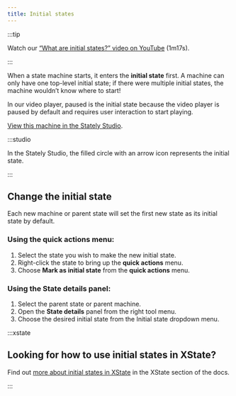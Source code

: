 ```yaml
---
title: Initial states
---
```



:::tip

Watch our [“What are initial states?” video on YouTube](https://www.youtube.com/watch?v=goCpmgyrjL0&list=PLvWgkXBB3dd4I_l-djWVU2UGPyBgKfnTQ&index=3) (1m17s).

:::

When a state machine starts, it enters the **initial state** first. A machine can only have one top-level initial state; if there were multiple initial states, the machine wouldn’t know where to start!

In our video player, paused is the initial state because the video player is paused by default and requires user interaction to start playing.

<p>
<ThemedImage
  alt="State machine with an initial state of Paused, transitioning through a Play event to the Playing state. From the Playing state back to the Paused state is a Pause event."
  sources={{
    light: 'https://stately.ai/registry/machines/3ebc8874-2294-480b-a06e-74845337cd8d.light.png',
    dark: 'https://stately.ai/registry/machines/3ebc8874-2294-480b-a06e-74845337cd8d.dark.png',
  }}
/>
</p>

[View this machine in the Stately Studio](https://stately.ai/registry/editor/e13bef2b-bb13-4465-96ac-0bc25340688e?machineId=3ebc8874-2294-480b-a06e-74845337cd8d).

:::studio

In the Stately Studio, the filled circle with an arrow icon represents the initial state.

:::

## Change the initial state

Each new machine or parent state will set the first new state as its initial state by default.

### Using the **quick actions** menu:
1. Select the state you wish to make the new initial state.
2. Right-click the state to bring up the **quick actions** menu.
3. Choose **Mark as initial state** from the **quick actions** menu.

### Using the **State details** panel:
1. Select the parent state or parent machine.
2. Open the **State details** panel from the right tool menu.
3. Choose the desired initial state from the Initial state dropdown menu.

:::xstate 

## Looking for how to use initial states in XState?

Find out [more about initial states in XState](../xstate/basics/what-is-a-statechart.mdx#initial-state) in the XState section of the docs.

:::